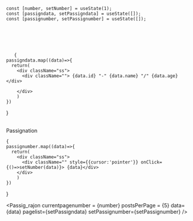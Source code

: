 




	const [number, setNumber] = useState(1);
  	const [passigndata, setPassigndata] = useState([]);
  	const [passignumber, setPassignumber] = useState([]);
  
  
  
  
  
  
       {
    passigndata.map((data)=>{
      return(
        <div className="ss">
          <div className=""> {data.id} "-" {data.name} "/" {data.age}</div>
          
        </div>
        )
    })
   }



<br/>Passignation<br/>

    {
    passignumber.map((data)=>{
      return(
        <div className="ss">
          <div className="" style={{cursor:'pointer'}} onClick={()=>setNumber(data)}> {data}</div>          
        </div>
        )
    })
   }





<Passig_rajon 
    		currentpagenumber = {number}
    		postsPerPage = {5}
    		data={data}
    		pagelist={setPassigndata} 
    		setPassignumber={setPassignumber} />
